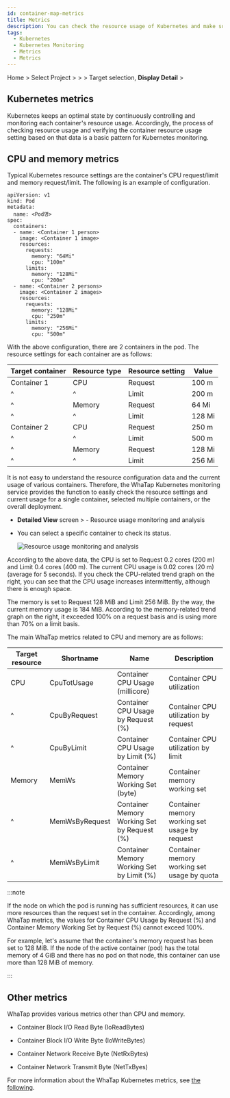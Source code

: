 ```yaml
---
id: container-map-metrics
title: Metrics
description: You can check the resource usage of Kubernetes and make sure the usage is set appropriately.
tags:
  - Kubernetes
  - Kubernetes Monitoring
  - Metrics
  - Metrics
---
```


Home > Select Project > <Cmdname sid="dashboard" className="uitext" /> > <Cmdname sid="containerMap" className="uitext" /> > Target selection, **Display Detail** > <Cmdname sid="metrics" className="uitext" />

## Kubernetes metrics

Kubernetes keeps an optimal state by continuously controlling and monitoring each container's resource usage. Accordingly, the process of checking resource usage and verifying the container resource usage setting based on that data is a basic pattern for Kubernetes monitoring.

## CPU and memory metrics

Typical Kubernetes resource settings are the container's CPU request/limit and memory request/limit. The following is an example of configuration.

```text {10-15,19-24} showLineNumbers
apiVersion: v1
kind: Pod
metadata:
  name: <Pod명>
spec:
  containers:
  - name: <Container 1 person>
    image: <Container 1 image>
    resources:
      requests:
        memory: "64Mi"
        cpu: "100m"
      limits:
        memory: "128Mi"
        cpu: "200m"
  - name: <Container 2 persons>
    image: <Container 2 images>
    resources:
      requests:
        memory: "128Mi"
        cpu: "250m"
      limits:
        memory: "256Mi"
        cpu: "500m"
```

With the above configuration, there are 2 containers in the pod. The resource settings for each container are as follows:

| Target container | Resource type | Resource setting | Value    |
| ---------------- | ------------- | ---------------- | -------- |
| Container 1      | CPU           | Request          | 100 m    |
| ^                | ^             | Limit            | 200 m    |
| ^                | Memory        | Request          | 64 Mi    |
| ^                | ^             | Limit            | 128 Mi   |
| Container 2      | CPU           | Request          | 250 m    |
| ^                | ^             | Limit            | 500 m    |
| ^                | Memory        | Request          | 128 Mi   |
| ^                | ^             | Limit            | 256 Mi   |

It is not easy to understand the resource configuration data and the current usage of various containers. Therefore, the WhaTap Kubernetes monitoring service provides the function to easily check the resource settings and current usage for a single container, selected multiple containers, or the overall deployment.

-   **Detailed View** screen > <Cmdname sid="metrics" className="uitext" /> - Resource usage monitoring and analysis

    <ImgLang img='whatap_kubernetes_container_map_resource_example.png' desc='Resource usage monitoring and analysis' />

-   You can select a specific container to check its status.

    ![Resource usage monitoring and analysis](/img/whatap_kubernetes_container_map_metrics_cpu_mem_example.png)

According to the above data, the CPU is set to Request 0.2 cores (200 m) and Limit 0.4 cores (400 m). The current CPU usage is 0.02 cores (20 m) (average for 5 seconds). If you check the CPU-related trend graph on the right, you can see that the CPU usage increases intermittently, although there is enough space.

The memory is set to Request 128 MiB and Limit 256 MiB. By the way, the current memory usage is 184 MiB. According to the memory-related trend graph on the right, it exceeded 100% on a request basis and is using more than 70% on a limit basis.

The main WhaTap metrics related to CPU and memory are as follows: 

| Target resource | Shortname      | Name                                                                    | Description                                           |
| --------------- | -------------- | ----------------------------------------------------------------------- | ----------------------------------------------------- |
| CPU             | CpuTotUsage    | <span class="uitext">Container CPU Usage (millicore)</span>             | Container CPU utilization                             |
| ^               | CpuByRequest   | <span class="uitext">Container CPU Usage by Request (%)</span>          | Container CPU utilization by request                  |
| ^               | CpuByLimit     | <span class="uitext">Container CPU Usage by Limit (%)</span>            | Container CPU utilization by limit                    |
| Memory          | MemWs          | <span class="uitext">Container Memory Working Set (byte)</span>         | Container memory working set                          |
| ^               | MemWsByRequest | <span class="uitext">Container Memory Working Set by Request (%)</span> | Container memory working set usage by request         |
| ^               | MemWsByLimit   | <span class="uitext">Container Memory Working Set by Limit (%)</span>   | Container memory working set usage by quota           |

:::note

If the node on which the pod is running has sufficient resources, it can use more resources than the request set in the container. Accordingly, among WhaTap metrics, the values for <span class="uitext">Container CPU Usage by Request (%)</span> and <span class="uitext">Container Memory Working Set by Request (%)</span> cannot exceed 100%.

For example, let's assume that the container's memory request has been set to 128 MiB. If the node of the active container (pod) has the total memory of 4 GiB and there has no pod on that node, this container can use more than 128 MiB of memory.

:::

## Other metrics

WhaTap provides various metrics other than CPU and memory.

-   <span class="uitext">Container Block I/O Read Byte</span> (IoReadBytes)

-   <span class="uitext">Container Block I/O Write Byte</span> (IoWriteBytes)

-   <span class="uitext">Container Network Receive Byte</span> (NetRxBytes)

-   <span class="uitext">Container Network Transmit Byte</span> (NetTxByes)

For more information about the WhaTap Kubernetes metrics, see [the following](metrics-intro).
